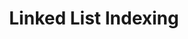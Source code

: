 ---
id: "ds_tf_easy_004"
questionType: "TRUE_FALSE"
title: "Linked List Indexing"
statement: "You can access elements in a linked list using an index."
difficulty: "EASY"
category: "Data Structures"
correctAnswer: false
explanation: "Linked lists require traversal to access elements."
---